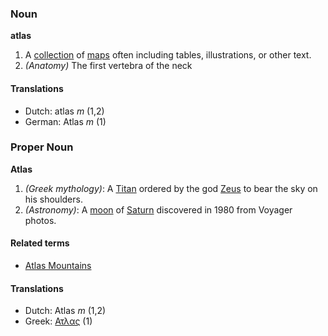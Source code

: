 === Noun ===
'''atlas'''

#A [[collection]] of [[maps]] often including tables, illustrations, or other text.
#''(Anatomy)'' The first vertebra of the neck

====Translations====
*Dutch: atlas ''m'' (1,2)
*German: Atlas ''m'' (1)

=== Proper Noun ===
'''Atlas'''

#''(Greek mythology)'': A [[Titan]] ordered by the god [[Zeus]] to bear the sky on his shoulders.
#''(Astronomy)'': A [[moon]] of [[Saturn]] discovered in 1980 from Voyager photos.

====Related terms====
*[[Atlas Mountains]]

====Translations====
*Dutch: Atlas ''m'' (1,2)
*Greek: [[Ατλας]] (1)